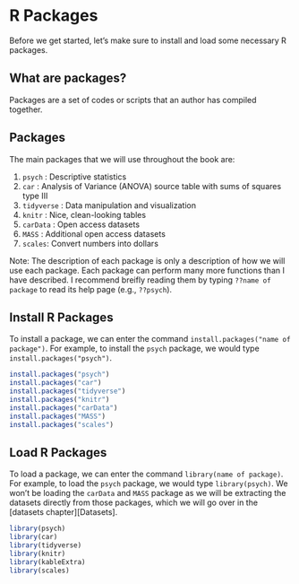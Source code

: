 # R Packages
Before we get started, let's make sure to install and load some necessary R packages. 

## What are packages? 
Packages are a set of codes or scripts that an author has compiled together.   

## Packages
The main packages that we will use throughout the book are:

1. `psych` : Descriptive statistics
2. `car` : Analysis of Variance (ANOVA) source table with sums of squares type III
3. `tidyverse` : Data manipulation and visualization
4. `knitr` : Nice, clean-looking tables
5. `carData` : Open access datasets
6. `MASS` : Additional open access datasets
7. `scales`: Convert numbers into dollars

Note: The description of each package is only a description of how we will use each package. Each package can perform many more functions than I have described. I recommend breifly reading them by typing `??name of package` to read its help page (e.g., `??psych`).

## Install R Packages
To install a package, we can enter the command `install.packages("name of package")`. For example, to install the `psych` package, we would type `install.packages("psych")`. 

```r
install.packages("psych")
install.packages("car")
install.packages("tidyverse")
install.packages("knitr")
install.packages("carData")
install.packages("MASS")
install.packages("scales")
```

## Load R Packages
To load a package, we can enter the command `library(name of package)`. For example, to load the `psych` package, we would type `library(psych)`. We won't be loading the `carData` and `MASS` package as we will be extracting the datasets directly from those packages, which we will go over in the [datasets chapter][Datasets].

```r
library(psych)
library(car)
library(tidyverse)
library(knitr)
library(kableExtra)
library(scales)
```
